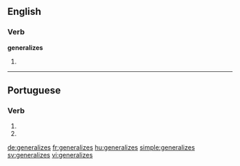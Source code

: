 ==English==

===Verb===
'''generalizes'''

# {{en-third-person singular of|generalize}}

----
==Portuguese==

===Verb===
{{head|pt|verb form}}
# {{conjugation of|generalizar||2|s|present|subjunctive|lang=pt}}
# {{conjugation of|generalizar||2|s|negative|imperative|lang=pt}}
{{rfc-auto}}

[[de:generalizes]]
[[fr:generalizes]]
[[hu:generalizes]]
[[simple:generalizes]]
[[sv:generalizes]]
[[vi:generalizes]]